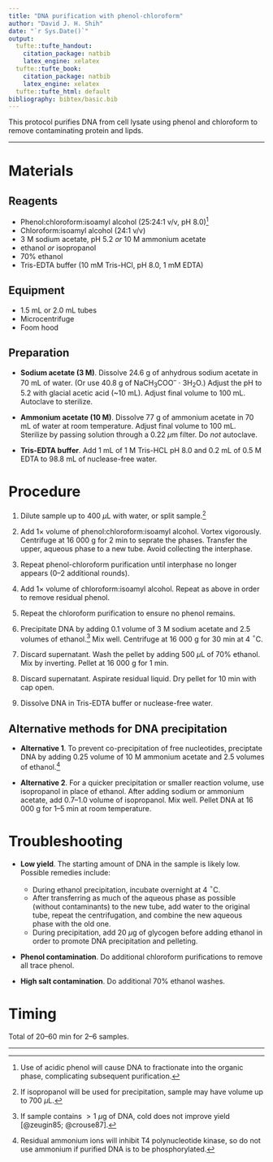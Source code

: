 ```yaml
---
title: "DNA purification with phenol-chloroform"
author: "David J. H. Shih"
date: "`r Sys.Date()`"
output:
  tufte::tufte_handout:
    citation_package: natbib
    latex_engine: xelatex
  tufte::tufte_book:
    citation_package: natbib
    latex_engine: xelatex
  tufte::tufte_html: default
bibliography: bibtex/basic.bib
---
```


This protocol purifies DNA from cell lysate using phenol and chloroform to
remove contaminating protein and lipds.

----

# Materials

## Reagents
- Phenol:chloroform:isoamyl alcohol (25:24:1 v/v, pH 8.0)^[Use of acidic phenol
will cause DNA to fractionate into the organic phase, complicating subsequent
purification.]
- Chloroform:isoamyl alcohol (24:1 v/v)
- 3 M sodium acetate, pH 5.2 *or* 10 M ammonium acetate
- ethanol *or* isopropanol
- 70% ethanol
- Tris-EDTA buffer (10 mM Tris-HCl, pH 8.0, 1 mM EDTA)

## Equipment
- 1.5 mL or 2.0 mL tubes
- Microcentrifuge
- Foom hood

## Preparation

- **Sodium acetate (3 M)**. Dissolve 24.6 g of anhydrous sodium acetate in 
70 mL of water. (Or use 40.8 g of NaCH~3~COO^--^ $\cdot$ 3H~2~O.)
Adjust the pH to 5.2 with glacial acetic acid (~10 mL).
Adjust final volume to 100 mL. Autoclave to sterilize.

- **Ammonium acetate (10 M)**. Dissolve 77 g of ammonium acetate in 70 mL of 
water at room temperature. Adjust final volume to 100 mL.
Sterilize by passing solution through a 0.22 $\mu$m filter. Do *not* autoclave.

- **Tris-EDTA buffer**. Add 1 mL of 1 M Tris-HCL pH 8.0 and 0.2 mL of 0.5 M
EDTA to 98.8 mL of nuclease-free water.

\newpage

# Procedure

1. Dilute sample up to 400 $\mu$L with water, or split sample.^[If isopropanol 
will be used for precipitation, sample may have volume up to 700 $\mu$L.]

2. Add 1$\times$ volume of phenol:chloroform:isoamyl alcohol.
Vortex vigorously. Centrifuge at 16 000 g for 2 min to seprate the phases.
Transfer the upper, aqueous phase to a new tube.
Avoid collecting the interphase.

3. Repeat phenol-chloroform purification until interphase no longer appears
(0--2 additional rounds).

4. Add 1$\times$ volume of chloroform:isoamyl alcohol. Repeat as
above in order to remove residual phenol.

5. Repeat the chloroform purification to ensure no phenol remains.

6. Precipitate DNA by adding 0.1 volume of 3 M sodium acetate and 2.5 volumes 
of ethanol.^[If sample contains $>1$ $\mu$g of DNA, cold does not improve yield 
[@zeugin85; @crouse87].]
Mix well. Centrifuge at 16 000 g for 30 min at 4 $^\circ$C.

7. Discard supernatant. Wash the pellet by adding 500 $\mu$L of 70% ethanol. 
Mix by inverting. Pellet at 16 000 g for 1 min.

8. Discard supernatant. Aspirate residual liquid. Dry pellet for 10 min with
cap open.

9. Dissolve DNA in Tris-EDTA buffer or nuclease-free water.

## Alternative methods for DNA precipitation

- **Alternative 1**. To prevent co-precipitation of free nucleotides, preciptate
    DNA by adding 0.25 volume of 10 M ammonium acetate and 2.5 volumes of
    ethanol.^[Residual ammonium ions will inhibit T4 polynucleotide kinase, so
    do not use ammonium if purified DNA is to be phosphorylated.]
    
- **Alternative 2**. For a quicker precipitation or smaller reaction volume,
use isopropanol in place of ethanol. After adding sodium or ammonium acetate, 
add 0.7--1.0 volume of isopropanol.
Mix well. Pellet DNA at 16 000 g for 1--5 min at room temperature.


\newpage

# Troubleshooting

- **Low yield**. The starting amount of DNA in the sample is likely low.
Possible remedies include:
    - During ethanol precipitation, incubate overnight at 4 $^\circ$C.
    - After transferring as much of the aqueous phase as possible (without
    contaminants) to the new tube, add water to the original tube, repeat
    the centrifugation, and combine the new aqueous phase with the old one.
    - During precipitation, add 20 $\mu$g of glycogen before adding ethanol in
    order to promote DNA precipitation and pelleting.

- **Phenol contamination**. Do additional chloroform purifications to 
remove all trace phenol.

- **High salt contamination**. Do additional 70% ethanol washes.


# Timing

Total of 20--60 min for 2--6 samples.

----
